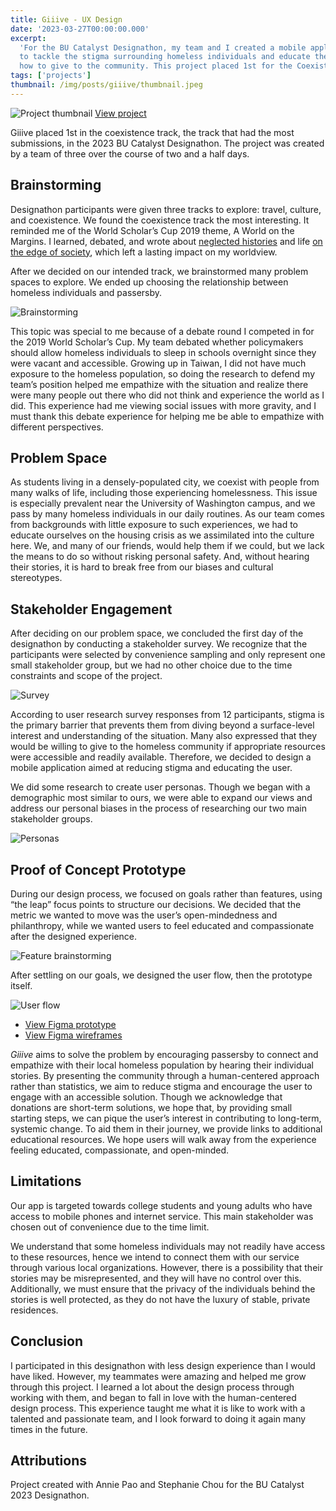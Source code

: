 ```yaml
---
title: Giiive - UX Design
date: '2023-03-27T00:00:00.000'
excerpt:
  'For the BU Catalyst Designathon, my team and I created a mobile application
  to tackle the stigma surrounding homeless individuals and educate the user on
  how to give to the community. This project placed 1st for the Coexistence track.'
tags: ['projects']
thumbnail: /img/posts/giiive/thumbnail.jpeg
---
```


![Project thumbnail](/img/posts/giiive/thumbnail.jpeg)
[View project](https://devpost.com/software/giiive)

Giiive placed 1st in the coexistence track, the track that had the most
submissions, in the 2023 BU Catalyst Designathon. The project was created by a
team of three over the course of two and a half days.

## Brainstorming

Designathon participants were given three tracks to explore: travel, culture,
and coexistence. We found the coexistence track the most interesting. It
reminded me of the World Scholar’s Cup 2019 theme, A World on the Margins. I
learned, debated, and wrote about
[neglected histories](https://www.scholarscup.org/subjects/2019/history/) and
life
[on the edge of society](https://www.scholarscup.org/subjects/2019/social-studies/),
which left a lasting impact on my worldview.

After we decided on our intended track, we brainstormed many problem spaces to
explore. We ended up choosing the relationship between homeless individuals and
passersby.

![Brainstorming](/img/posts/giiive/1.jpeg)

This topic was special to me because of a debate round I competed in for the
2019 World Scholar’s Cup. My team debated whether policymakers should allow
homeless individuals to sleep in schools overnight since they were vacant and
accessible. Growing up in Taiwan, I did not have much exposure to the homeless
population, so doing the research to defend my team’s position helped me
empathize with the situation and realize there were many people out there who
did not think and experience the world as I did. This experience had me viewing
social issues with more gravity, and I must thank this debate experience for
helping me be able to empathize with different perspectives.

## Problem Space

As students living in a densely-populated city, we coexist with people from many
walks of life, including those experiencing homelessness. This issue is
especially prevalent near the University of Washington campus, and we pass by
many homeless individuals in our daily routines. As our team comes from
backgrounds with little exposure to such experiences, we had to educate
ourselves on the housing crisis as we assimilated into the culture here. We, and
many of our friends, would help them if we could, but we lack the means to do so
without risking personal safety. And, without hearing their stories, it is hard
to break free from our biases and cultural stereotypes.

## Stakeholder Engagement

After deciding on our problem space, we concluded the first day of the
designathon by conducting a stakeholder survey. We recognize that the
participants were selected by convenience sampling and only represent one small
stakeholder group, but we had no other choice due to the time constraints and
scope of the project.

![Survey](/img/posts/giiive/2.jpeg)

According to user research survey responses from 12 participants, stigma is the
primary barrier that prevents them from diving beyond a surface-level interest
and understanding of the situation. Many also expressed that they would be
willing to give to the homeless community if appropriate resources were
accessible and readily available. Therefore, we decided to design a mobile
application aimed at reducing stigma and educating the user.

We did some research to create user personas. Though we began with a demographic
most similar to ours, we were able to expand our views and address our personal
biases in the process of researching our two main stakeholder groups.

![Personas](/img/posts/giiive/3.jpeg)

## Proof of Concept Prototype

During our design process, we focused on goals rather than features, using “the
leap” focus points to structure our decisions. We decided that the metric we
wanted to move was the user’s open-mindedness and philanthropy, while we wanted
users to feel educated and compassionate after the designed experience.

![Feature brainstorming](/img/posts/giiive/4.jpeg)

After settling on our goals, we designed the user flow, then the prototype
itself.

![User flow](/img/posts/giiive/5.jpeg)

- [View Figma prototype](https://www.figma.com/proto/DgWWNKuQbQdncNsy4CyFWQ/Catalyst-2023?node-id=15-762&scaling=scale-down&page-id=15%3A711&starting-point-node-id=15%3A738)
- [View Figma wireframes](https://www.figma.com/file/DgWWNKuQbQdncNsy4CyFWQ/Catalyst-2023?type=design&node-id=15-711&mode=design&t=mTXDodOBHyyCZCvG-0)

_Giiive_ aims to solve the problem by encouraging passersby to connect and
empathize with their local homeless population by hearing their individual
stories. By presenting the community through a human-centered approach rather
than statistics, we aim to reduce stigma and encourage the user to engage with
an accessible solution. Though we acknowledge that donations are short-term
solutions, we hope that, by providing small starting steps, we can pique the
user’s interest in contributing to long-term, systemic change. To aid them in
their journey, we provide links to additional educational resources. We hope
users will walk away from the experience feeling educated, compassionate, and
open-minded.

## Limitations

Our app is targeted towards college students and young adults who have access to
mobile phones and internet service. This main stakeholder was chosen out of
convenience due to the time limit.

We understand that some homeless individuals may not readily have access to
these resources, hence we intend to connect them with our service through
various local organizations. However, there is a possibility that their stories
may be misrepresented, and they will have no control over this. Additionally, we
must ensure that the privacy of the individuals behind the stories is well
protected, as they do not have the luxury of stable, private residences.

## Conclusion

I participated in this designathon with less design experience than I would have
liked. However, my teammates were amazing and helped me grow through this
project. I learned a lot about the design process through working with them, and
began to fall in love with the human-centered design process. This experience
taught me what it is like to work with a talented and passionate team, and I
look forward to doing it again many times in the future.

## Attributions

Project created with Annie Pao and Stephanie Chou for the BU Catalyst 2023
Designathon.
